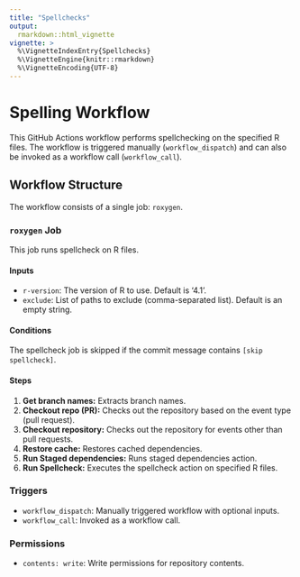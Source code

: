 ```yaml
---
title: "Spellchecks"
output: 
  rmarkdown::html_vignette
vignette: >
  %\VignetteIndexEntry{Spellchecks}
  %\VignetteEngine{knitr::rmarkdown}
  %\VignetteEncoding{UTF-8}
---
```


# Spelling Workflow

This GitHub Actions workflow performs spellchecking on the specified R files. The workflow is triggered manually (`workflow_dispatch`) and can also be invoked as a workflow call (`workflow_call`).

## Workflow Structure

The workflow consists of a single job: `roxygen`.

### `roxygen` Job

This job runs spellcheck on R files.

#### Inputs

- `r-version`: The version of R to use. Default is '4.1'.
- `exclude`: List of paths to exclude (comma-separated list). Default is an empty string.

#### Conditions

The spellcheck job is skipped if the commit message contains `[skip spellcheck]`.

#### Steps

1. **Get branch names:** Extracts branch names.
2. **Checkout repo (PR):** Checks out the repository based on the event type (pull request).
3. **Checkout repository:** Checks out the repository for events other than pull requests.
4. **Restore cache:** Restores cached dependencies.
5. **Run Staged dependencies:** Runs staged dependencies action.
6. **Run Spellcheck:** Executes the spellcheck action on specified R files.

### Triggers

- `workflow_dispatch`: Manually triggered workflow with optional inputs.
- `workflow_call`: Invoked as a workflow call.

### Permissions

- `contents: write`: Write permissions for repository contents.

